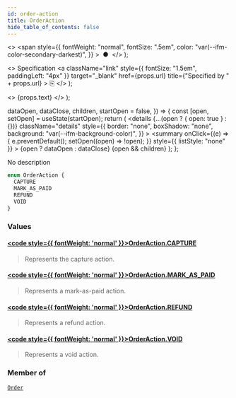 ```yaml
---
id: order-action
title: OrderAction
hide_table_of_contents: false
---
```


  <>
    <span
      style={{
        fontWeight: "normal",
        fontSize: ".5em",
        color: "var(--ifm-color-secondary-darkest)",
      }}
    >
      &nbsp;●&nbsp;
    </span>
  </>
);

  <>
    Specification
    <a
      className="link"
      style={{ fontSize: "1.5em", paddingLeft: "4px" }}
      target="\_blank"
      href={props.url}
      title={"Specified by " + props.url}
    >
      ⎘
    </a>
  </>
);

  <>
    <span className={props.class}>{props.text}</span>
  </>
);


  dataOpen,
  dataClose,
  children,
  startOpen = false,
}) => {
  const [open, setOpen] = useState(startOpen);
  return (
    <details
      {...(open ? { open: true } : {})}
      className="details"
      style={{
        border: "none",
        boxShadow: "none",
        background: "var(--ifm-background-color)",
      }}
    >
      <summary
        onClick={(e) => {
          e.preventDefault();
          setOpen((open) => !open);
        }}
        style={{ listStyle: "none" }}
      >
        {open ? dataOpen : dataClose}
      </summary>
      {open && children}
    </details>
  );
};

No description

```graphql
enum OrderAction {
  CAPTURE
  MARK_AS_PAID
  REFUND
  VOID
}
```

### Values

#### [<code style={{ fontWeight: 'normal' }}>OrderAction.<b>CAPTURE</b></code>](#)

> Represents the capture action.

#### [<code style={{ fontWeight: 'normal' }}>OrderAction.<b>MARK_AS_PAID</b></code>](#)

> Represents a mark-as-paid action.

#### [<code style={{ fontWeight: 'normal' }}>OrderAction.<b>REFUND</b></code>](#)

> Represents a refund action.

#### [<code style={{ fontWeight: 'normal' }}>OrderAction.<b>VOID</b></code>](#)

> Represents a void action.

### Member of

[`Order`](../../../api-storefront/orders/objects/order) <Badge class="badge badge--secondary" text="object"/>
